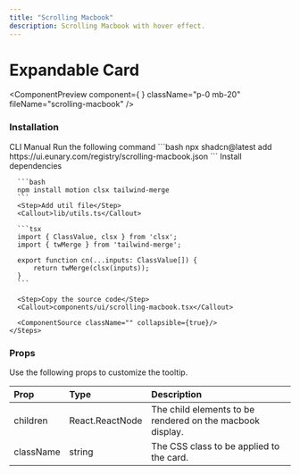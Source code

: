 ```yaml
---
title: "Scrolling Macbook"
description: Scrolling Macbook with hover effect.
---
```


# Expandable Card

<ComponentPreview component={<ScrollingMacbookDemo /> } className="p-0 mb-20" fileName="scrolling-macbook" />

### Installation

<Tabs defaultValue="manual">
  <TabsList>
    <TabsTrigger value="cli">CLI</TabsTrigger>
    <TabsTrigger value="manual">Manual</TabsTrigger>
  </TabsList>

  <TabsContent value="cli">
    <Steps>
      <Step>Run the following command</Step>
      ```bash
      npx shadcn@latest add https://ui.eunary.com/registry/scrolling-macbook.json
      ```
    </Steps>
  </TabsContent>

  <TabsContent value="manual">
    <Steps>
      <Step>Install dependencies</Step>

      ```bash
      npm install motion clsx tailwind-merge
      ```
      <Step>Add util file</Step>
      <Callout>lib/utils.ts</Callout>

      ```tsx
      import { ClassValue, clsx } from 'clsx';
      import { twMerge } from 'tailwind-merge';

      export function cn(...inputs: ClassValue[]) {
          return twMerge(clsx(inputs));
      }
      ```

      <Step>Copy the source code</Step>
      <Callout>components/ui/scrolling-macbook.tsx</Callout>
     
      <ComponentSource className="" collapsible={true}/>
    </Steps>
  </TabsContent>
</Tabs>



### Props

Use the following props to customize the tooltip.

| Prop                | Type                     | Description                                        |
| :------------------ | :----------------------- | :------------------------------------------------- |
| <Callout>children</Callout>          | <Callout>React.ReactNode</Callout>          | The child elements to be rendered on the macbook display.|
| <Callout>className</Callout>         | <Callout>string</Callout>                   | The CSS class to be applied to the card.           |


<ExploreComponents currentComponent="scrolling-macbook" />